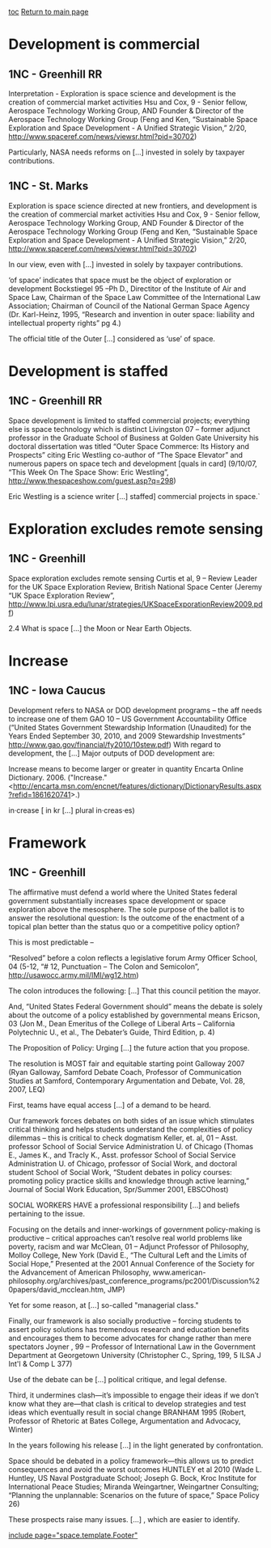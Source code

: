 [[toc]]
[[2011-2012 - Edina (MN) - Mimi Sergent-Leventhal & Erin Sielaff|Return to main page]]

=Development is commercial= 
==1NC - Greenhill RR== 

Interpretation - Exploration is space science and development is the creation of commercial market activities
Hsu and Cox, 9 - Senior fellow, Aerospace Technology Working Group, AND Founder & Director of the Aerospace Technology Working Group (Feng and Ken, “Sustainable Space Exploration and Space Development - A Unified Strategic Vision,” 2/20, http://www.spaceref.com/news/viewsr.html?pid=30702)

Particularly, NASA needs reforms on [...] invested in solely by taxpayer contributions.

==1NC - St. Marks==
Exploration is space science directed at new frontiers, and development is the creation of commercial market activities
Hsu and Cox, 9 - Senior fellow, Aerospace Technology Working Group, AND Founder & Director of the Aerospace Technology Working Group (Feng and Ken, “Sustainable Space Exploration and Space Development - A Unified Strategic Vision,” 2/20, http://www.spaceref.com/news/viewsr.html?pid=30702)
 
In our view, even with  [...] invested in solely by taxpayer contributions.
 

‘of space’ indicates that space must be the object of exploration or development 
Bockstiegel 95 –Ph D., Directitor of the Institute of Air and Space Law, Chairman of the Space Law Committee of the International Law Association; Chairman of Council of the National German Space Agency (Dr. Karl-Heinz, 1995, “Research and invention in outer space: liability and intellectual property rights” pg 4.)
 
 
The official title of the Outer  [...] considered as ‘use’ of space.


=Development is staffed= 
==1NC - Greenhill RR== 

Space development is limited to staffed commercial projects; everything else is space technology which is distinct
Livingston 07 – former adjunct professor in the Graduate School of Business at Golden Gate University his doctoral dissertation was titled “Outer Space Commerce: Its History and Prospects” citing Eric Westling co-author of “The Space Elevator” and numerous papers on space tech and development [quals in card] (9/10/07, “This Week On The Space Show: Eric Westling”, http://www.thespaceshow.com/guest.asp?q=298)

Eric Westling is a science writer [...] staffed] commercial projects in space.`

=Exploration excludes remote sensing= 
==1NC - Greenhill== 

Space exploration excludes remote sensing
Curtis et al, 9 – Review Leader for the UK Space Exploration Review, British National Space Center (Jeremy “UK Space Exploration Review”, http://www.lpi.usra.edu/lunar/strategies/UKSpaceExporationReview2009.pdf)

2.4 What is space [...] the Moon or Near Earth Objects.

=Increase=
==1NC - Iowa Caucus==
Development refers to NASA or DOD development programs – the aff needs to increase one of them
GAO 10 – US Government Accountability Office (“United States Government Stewardship Information (Unaudited) for the Years Ended September 30, 2010, and 2009 Stewardship Investments” http://www.gao.gov/financial/fy2010/10stew.pdf)
With regard to development, the  [...] Major outputs of DOD development are:

Increase means to become larger or greater in quantity
Encarta Online Dictionary. 2006. ("Increase." <http://encarta.msn.com/encnet/features/dictionary/DictionaryResults.aspx?refid=1861620741>.)

in·crease [ in kr [...] plural in·creas·es)


=Framework= 
==1NC - Greenhill== 

The affirmative must defend a world where the United States federal government substantially increases space development or space exploration above the mesosphere. The sole purpose of the ballot is to answer the resolutional question: Is the outcome of the enactment of a topical plan better than the status quo or a competitive policy option?

This is most predictable –

“Resolved” before a colon reflects a legislative forum
Army Officer School, 04 (5-12, “# 12, Punctuation – The Colon and Semicolon”, http://usawocc.army.mil/IMI/wg12.htm)

The colon introduces the following: [...] That this council petition the mayor.


And, “United States Federal Government should” means the debate is solely about the outcome of a policy established by governmental means
Ericson, 03 (Jon M., Dean Emeritus of the College of Liberal Arts – California Polytechnic U., et al., The Debater’s Guide, Third Edition, p. 4)

The Proposition of Policy: Urging [...] the future action that you propose.


The resolution is MOST fair and equitable starting point
Galloway 2007 (Ryan Galloway, Samford Debate Coach, Professor of Communication Studies at Samford, Contemporary Argumentation and Debate, Vol. 28, 2007, LEQ)

First, teams have equal access [...] of a demand to be heard.


Our framework forces debates on both sides of an issue which stimulates critical thinking and helps students understand the complexities of policy dilemmas – this is critical to check dogmatism
Keller, et. al, 01 – Asst. professor School of Social Service Administration U. of Chicago
(Thomas E., James K., and Tracly K., Asst. professor School of Social Service Administration U. of Chicago, professor of Social Work, and doctoral student School of Social Work, “Student debates in policy courses: promoting policy practice skills and knowledge through active learning,” Journal of Social Work Education, Spr/Summer 2001, EBSCOhost)

SOCIAL WORKERS HAVE a professional responsibility [...] and beliefs pertaining to the issue.


Focusing on the details and inner-workings of government policy-making is productive – critical approaches can’t resolve real world problems like poverty, racism and war
McClean, 01 – Adjunct Professor of Philosophy, Molloy College, New York
(David E., “The Cultural Left and the Limits of Social Hope,” Presented at the 2001 Annual Conference of the Society for the Advancement of American Philosophy, www.american-philosophy.org/archives/past_conference_programs/pc2001/Discussion%20papers/david_mcclean.htm, JMP)

Yet for some reason, at [...] so-called "managerial class."


Finally, our framework is also socially productive – forcing students to assert policy solutions has tremendous research and education benefits and encourages them to become advocates for change rather than mere spectators
Joyner , 99 – Professor of International Law in the Government Department at Georgetown University
(Christopher C., Spring, 199, 5 ILSA J Int'l & Comp L 377)

Use of the debate can be [...] political critique, and legal defense.


Third, it undermines clash—it’s impossible to engage their ideas if we don’t know what they are—that clash is critical to develop strategies and test ideas which eventually result in social change
BRANHAM 1995 (Robert, Professor of Rhetoric at Bates College, Argumentation and Advocacy, Winter)

In the years following his release [...] in the light generated by confrontation.


Space should be debated in a policy framework—this allows us to predict consequences and avoid the worst outcomes
HUNTLEY et al 2010 (Wade L. Huntley, US Naval Postgraduate School; Joseph G. Bock, Kroc Institute for International Peace Studies; Miranda Weingartner, Weingartner Consulting; “Planning the unplannable: Scenarios on the future of space,” Space Policy 26)

These prospects raise many issues. [...] , which are easier to identify.



[[include page="space.template.Footer"]]